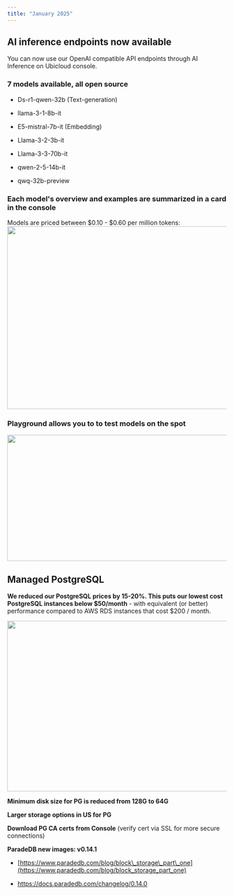```yaml
---
title: "January 2025"
---
```


## AI inference endpoints now available

You can now use our OpenAI compatible API endpoints through AI Inference on Ubicloud console. 

### **7 models available, all open source**

* Ds-r1-qwen-32b (Text-generation) 

* llama-3-1-8b-it

* E5-mistral-7b-it (Embedding)

* Llama-3-2-3b-it

* Llama-3-3-70b-it

* qwen-2-5-14b-it

* qwq-32b-preview

### **Each model's overview and examples are summarized in a card in the console**

Models are priced between $0.10 - $0.60 per million tokens: <img height="419" width="624" src="https://lh7-rt.googleusercontent.com/docsz/AD_4nXfEA3t7w87RyH200bEuA5cMGGjBNbqWADicRMdgE0XzOimzt8hVx3nvkKAVqLcdkCnssqJxiIxyWXfWmkwU7z8WzCSDAvWlZMEP-aCJrzAOPL4tb0u2TQYhlA4D5_aM5j-gAqW0?key=bGOVQRWrVkBS1p7TmyD1FLV4" />

### **Playground allows you to to test models on the spot**

<img height="289" width="624" src="https://lh7-rt.googleusercontent.com/docsz/AD_4nXfvVR6kmKz05f6guuyUtONV5UBYIiYC8ir0PlryV7v7Z4ywYZUpkkmyAbzR2DDF50XrGhPcowU1qvNJYGVfyROrp4eoNjxMaDU4NWYFU5912yPU5XhZiTIfyIARoW5XJc_wMSY9lQ?key=bGOVQRWrVkBS1p7TmyD1FLV4" />

## Managed PostgreSQL

**We reduced our PostgreSQL prices by 15-20%. This puts our lowest cost PostgreSQL instances below $50/month** - with equivalent (or better) performance compared to AWS RDS instances that cost $200 / month.

<img height="391" width="624" src="https://lh7-rt.googleusercontent.com/docsz/AD_4nXeJeyDHxJmr8kphYt_mLdRFKRdpAd33xmCNsAUhlKoEnuJvcwHwu6B2dhLpXBLycSiveKLJzW8W2nM0nWLHezqEA-e5eKDnF4TtBOCkCyYRSwB_rYlHwd1zbnZ1ln8p66oymSINWQ?key=bGOVQRWrVkBS1p7TmyD1FLV4" />

**Minimum disk size for PG is reduced from 128G to 64G**

**Larger storage options in US for PG**

**Download PG CA certs from Console** (verify cert via SSL for more secure connections)

**ParadeDB new images: v0.14.1**

* [https://www.paradedb.com/blog/block\_storage\_part\_one](https://www.paradedb.com/blog/block_storage_part_one)

* [<u>https://docs.paradedb.com/changelog/0.14.0</u>](https://docs.paradedb.com/changelog/0.14.0)